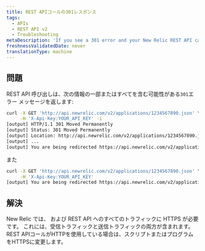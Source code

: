 ```yaml
---
title: REST APIコールの301レスポンス
tags:
  - APIs
  - REST API v2
  - Troubleshooting
metaDescription: 'If you see a 301 error and your New Relic REST API call uses HTTP, change your script or program to HTTPS.'
freshnessValidatedDate: never
translationType: machine
---
```


## 問題

REST API 呼び出しは、次の情報の一部またはすべてを含む可能性がある`301`エラー メッセージを返します:

```sh
curl -X GET 'http://api.newrelic.com/v2/applications/1234567890.json' \
     -H 'X-Api-Key:YOUR_API_KEY' -i
[output] HTTP/1.1 301 Moved Permanently
[output] Status: 301 Moved Permanently
[output] Location: http://api.newrelic.com/v2/applications/1234567890.json
[output] ...
[output] You are being redirected https://api.newrelic.com/v2/applications/1234567890.json
```

また

```sh
curl -X GET 'http://api.newrelic.com/v2/applications/1234567890.json' \
     -H 'X-Api-Key:YOUR_API_KEY'
[output] You are being redirected https://api.newrelic.com/v2/applications/1234567890.json
```

## 解決

New Relic では、 <InlinePopover type="apm" />および REST API へのすべてのトラフィックに HTTPS が必要です。 これには、受信トラフィックと送信トラフィックの両方が含まれます。 REST APIコールがHTTPを使用している場合は、スクリプトまたはプログラムをHTTPSに変更します。
